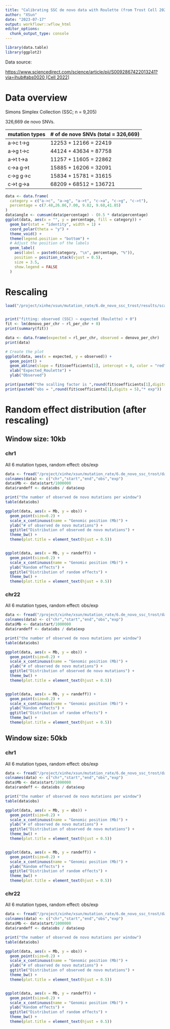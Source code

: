 ```yaml
---
title: "Calibrating SSC de novo data with Roulette (from Trost Cell 2022)"
author: "XSun"
date: "2023-07-17"
output: workflowr::wflow_html
editor_options:
  chunk_output_type: console
---
```


```r
library(data.table)
library(ggplot2)
```


Data source: 

[https://www.sciencedirect.com/science/article/pii/S0092867422013241?via=ihub#abs0020 [Cell 2022]](https://www.sciencedirect.com/science/article/abs/pii/S0092867422013241?via=ihub)


# Data overview

 Simons Simplex Collection (SSC; n = 9,205)
 
 326,669 de novo SNVs.



| mutation types | # of de nove SNVs (total =  326,669)        |
|----------------|-----------------------|
| a->c t->g      | 12253 + 12166 = 22419   |
| a->g t->c      | 44124 + 43634 = 87758 |
| a->t t->a      | 11257 + 11605 = 22862   |
| c->a g->t      | 15885 + 16206 = 32091 |
| c->g g->c      | 15834 + 15781 = 31615 |
| c->t g->a      | 68209 + 68512 = 136721 |


```r

data <- data.frame(
  category = c("a->c", "a->g", "a->t", "c->a", "c->g", "c->t"),
  percentage = c(7.48,26.86,7.00, 9.82, 9.68,41.85)
)
data$angle <- cumsum(data$percentage) - (0.5 * data$percentage)
ggplot(data, aes(x = "", y = percentage, fill = category)) +
  geom_bar(stat = "identity", width = 1) +
  coord_polar(theta = "y") +
  theme_void() +
  theme(legend.position = "bottom") +
  # Adjust the position of the labels
  geom_label(
    aes(label = paste0(category, "\n", percentage, "%")),
    position = position_stack(vjust = 0.5),
    size = 3.5,
    show.legend = FALSE
  )
```


# Rescaling 

```r

load("/project/xinhe/xsun/mutation_rate/6.de_novo_ssc_trost/results/scaling_factor.rdata")


print("fitting: observed (SSC) ~ expected (Roulette) + 0")
fit <- lm(denovo_per_chr ~ rl_per_chr + 0)
print(summary(fit))

data <- data.frame(expected = rl_per_chr, observed = denovo_per_chr)
print(data)

# Create the plot
ggplot(data, aes(x = expected, y = observed)) +
  geom_point() +
  geom_abline(slope = fit$coefficients[1], intercept = 0, color = "red") +
  xlab("Expected_Roulette") +
  ylab("Observed")

print(paste0("the scalling factor is ",round(fit$coefficients[1],digits = 5)))
print(paste0("obs = ",round(fit$coefficients[1],digits = 5),"* exp"))
```


# Random effect distribution (after rescaling)

## Window size: 10kb

### chr1

All 6 mutation types, random effect: obs/exp

```r

data <- fread("/project/xinhe/xsun/mutation_rate/6.de_novo_ssc_trost/data/per_chr_processed/chr1/rl_ssc_trost_combine_chr1_10000.txt")
colnames(data) <- c("chr","start","end","obs","exp")
data$Mb <- data$start/1000000
data$randeff <- data$obs / data$exp

print("the number of observed de novo mutations per window")
table(data$obs)

ggplot(data, aes(x = Mb, y = obs)) +
  geom_point(size=0.2) +
  scale_x_continuous(name = "Genomic position (Mb)") +
  ylab("# of observed de novo mutations") +
  ggtitle("Distribution of observed de novo mutations") +
  theme_bw() +
  theme(plot.title = element_text(hjust = 0.5))


ggplot(data, aes(x = Mb, y = randeff)) +
  geom_point(size=0.2) +
  scale_x_continuous(name = "Genomic position (Mb)") +
  ylab("Random effects") +
  ggtitle("Distribution of random effects") +
  theme_bw() +
  theme(plot.title = element_text(hjust = 0.5))


```

### chr22

All 6 mutation types, random effect: obs/exp

```r

data <- fread("/project/xinhe/xsun/mutation_rate/6.de_novo_ssc_trost/data/per_chr_processed/chr22/rl_ssc_trost_combine_chr22_10000.txt")
colnames(data) <- c("chr","start","end","obs","exp")
data$Mb <- data$start/1000000
data$randeff <- data$obs / data$exp

print("the number of observed de novo mutations per window")
table(data$obs)

ggplot(data, aes(x = Mb, y = obs)) +
  geom_point(size=0.2) +
  scale_x_continuous(name = "Genomic position (Mb)") +
  ylab("# of observed de novo mutations") +
  ggtitle("Distribution of observed de novo mutations") +
  theme_bw() +
  theme(plot.title = element_text(hjust = 0.5))


ggplot(data, aes(x = Mb, y = randeff)) +
  geom_point(size=0.2) +
  scale_x_continuous(name = "Genomic position (Mb)") +
  ylab("Random effects") +
  ggtitle("Distribution of random effects") +
  theme_bw() +
  theme(plot.title = element_text(hjust = 0.5))


```

## Window size: 50kb

### chr1

All 6 mutation types, random effect: obs/exp

```r

data <- fread("/project/xinhe/xsun/mutation_rate/6.de_novo_ssc_trost/data/per_chr_processed/chr1/rl_ssc_trost_combine_chr1_50000.txt")
colnames(data) <- c("chr","start","end","obs","exp")
data$Mb <- data$start/1000000
data$randeff <- data$obs / data$exp

print("the number of observed de novo mutations per window")
table(data$obs)

ggplot(data, aes(x = Mb, y = obs)) +
  geom_point(size=0.2) +
  scale_x_continuous(name = "Genomic position (Mb)") +
  ylab("# of observed de novo mutations") +
  ggtitle("Distribution of observed de novo mutations") +
  theme_bw() +
  theme(plot.title = element_text(hjust = 0.5))


ggplot(data, aes(x = Mb, y = randeff)) +
  geom_point(size=0.2) +
  scale_x_continuous(name = "Genomic position (Mb)") +
  ylab("Random effects") +
  ggtitle("Distribution of random effects") +
  theme_bw() +
  theme(plot.title = element_text(hjust = 0.5))


```

### chr22

All 6 mutation types, random effect: obs/exp

```r

data <- fread("/project/xinhe/xsun/mutation_rate/6.de_novo_ssc_trost/data/per_chr_processed/chr22/rl_ssc_trost_combine_chr22_50000.txt")
colnames(data) <- c("chr","start","end","obs","exp")
data$Mb <- data$start/1000000
data$randeff <- data$obs / data$exp

print("the number of observed de novo mutations per window")
table(data$obs)

ggplot(data, aes(x = Mb, y = obs)) +
  geom_point(size=0.2) +
  scale_x_continuous(name = "Genomic position (Mb)") +
  ylab("# of observed de novo mutations") +
  ggtitle("Distribution of observed de novo mutations") +
  theme_bw() +
  theme(plot.title = element_text(hjust = 0.5))


ggplot(data, aes(x = Mb, y = randeff)) +
  geom_point(size=0.2) +
  scale_x_continuous(name = "Genomic position (Mb)") +
  ylab("Random effects") +
  ggtitle("Distribution of random effects") +
  theme_bw() +
  theme(plot.title = element_text(hjust = 0.5))


```
